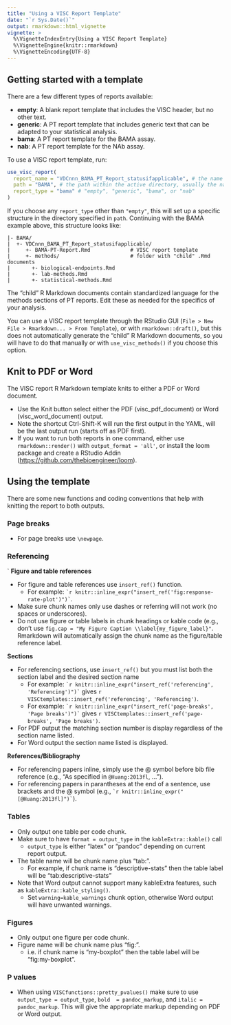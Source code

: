 ```yaml
---
title: "Using a VISC Report Template"
date: "`r Sys.Date()`"
output: rmarkdown::html_vignette
vignette: >
  %\VignetteIndexEntry{Using a VISC Report Template}
  %\VignetteEngine{knitr::rmarkdown}
  %\VignetteEncoding{UTF-8}
---
```


## Getting started with a template

There are a few different types of reports available:

* **empty**: A blank report template that includes the VISC header, but no other text.
* **generic**: A PT report template that includes generic text that can be adapted to your statistical analysis.
* **bama**: A PT report template for the BAMA assay.
* **nab**: A PT report template for the NAb assay.

To use a VISC report template, run:

```r
use_visc_report(
  report_name = "VDCnnn_BAMA_PT_Report_statusifapplicable", # the name of the report file
  path = "BAMA", # the path within the active directory, usually the name of the assay
  report_type = "bama" # "empty", "generic", "bama", or "nab"
)
```

If you choose any `report_type` other than `"empty"`, this will set 
up a specific structure in the directory specified in `path`. Continuing with the BAMA
example above, this structure looks like:

```
|- BAMA/
|  +- VDCnnn_BAMA_PT_Report_statusifapplicable/              
|     +- BAMA-PT-Report.Rmd             # VISC report template
|     +- methods/                       # folder with "child" .Rmd documents
|       +- biological-endpoints.Rmd
|       +- lab-methods.Rmd
|       +- statistical-methods.Rmd
```

The "child" R Markdown documents contain standardized language for the methods
sections of PT reports. 
Edit these as needed for the specifics of your analysis.

You can use a VISC report template through the RStudio GUI 
(`File > New File > Rmarkdown... > From Template`), 
or with `rmarkdown::draft()`,
but this does not automatically generate the "child" R Markdown documents, 
so you will have to do that manually or with `use_visc_methods()` if you choose this option.

## Knit to PDF or Word

The VISC report R Markdown template knits to either a PDF or Word document. 

* Use the Knit button select either the PDF (visc_pdf_document) or 
Word (visc_word_document) output.
* Note the shortcut Ctrl-Shift-K will run the first output in the YAML, will be the last output run (starts off as PDF first).
* If you want to run both reports in one command, either use `rmarkdown::render()` with `output_format = 'all'`, or install the loom package and create a RStudio Addin (<https://github.com/thebioengineer/loom>).


## Using the template 

There are some new functions and coding conventions that help with knitting the report to both outputs.

### Page breaks

* For page breaks use `\newpage`.
    
### Referencing
`
**Figure and table references**

* For figure and table references use `insert_ref()` function.
    + For example: `` `r knitr::inline_expr("insert_ref('fig:response-rate-plot')")` ``.
* Make sure chunk names only use dashes or referring will not work (no spaces or underscores).
* Do not use figure or table labels in chunk headings or kable code (e.g., don't use `fig.cap = "My Figure Caption \\label{my_figure_label}"`. Rmarkdown will automatically assign the chunk name as the figure/table reference label.

**Sections** 

* For referencing sections, use `insert_ref()` but you must list both the section label and the desired section name
    + For example: `` `r knitr::inline_expr("insert_ref('referencing', 'Referencing')")` `` gives `r VISCtemplates::insert_ref('referencing', 'Referencing')`.
    + For example: `` `r knitr::inline_expr("insert_ref('page-breaks', 'Page breaks')")` `` gives `r VISCtemplates::insert_ref('page-breaks', 'Page breaks')`.
* For PDF output the matching section number is display regardless of the section name listed.
* For Word output the section name listed is displayed.

**References/Bibliography**

*  For referencing papers inline, simply use the @ symbol before bib file reference (e.g., "As specified in `@Huang:2013fl`, ...").
*  For referencing papers in parantheses at the end of a sentence, use brackets and the @ symbol (e.g., `` `r knitr::inline_expr("[@Huang:2013fl]")` ``).


### Tables

* Only output one table per code chunk.
* Make sure to have `format = output_type` in the `kableExtra::kable()` call 
    + `output_type` is either "latex" or "pandoc" depending on current report output.
* The table name will be chunk name plus "tab:".
    + For example, if chunk name is "descriptive-stats" then the table label will be "tab:descriptive-stats"
* Note that Word output cannot support many kableExtra features, such as `kableExtra::kable_styling()`.
   + Set `warning=kable_warnings` chunk option, otherwise Word output will have unwanted warnings.

### Figures

* Only output one figure per code chunk.
* Figure name will be chunk name plus "fig:".
    + i.e. if chunk name is "my-boxplot" then the table label will be "fig:my-boxplot".
    
### P values

* When using `VISCfunctions::pretty_pvalues()` make sure to use `output_type = output_type`,  `bold  = pandoc_markup`, and `italic = pandoc_markup`. This will give the appropriate markup depending on PDF or Word output.

